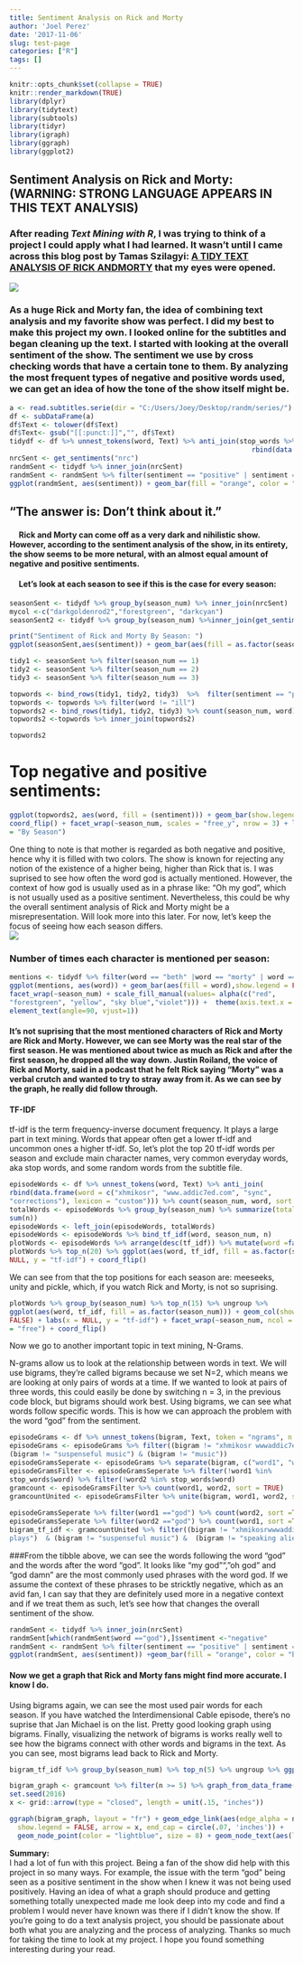 ```yaml
---
title: Sentiment Analysis on Rick and Morty
author: 'Joel Perez'
date: '2017-11-06'
slug: test-page
categories: ["R"]
tags: []
---
```



```r
knitr::opts_chunk$set(collapse = TRUE)
knitr::render_markdown(TRUE)
library(dplyr) 
library(tidytext) 
library(subtools) 
library(tidyr)
library(igraph) 
library(ggraph) 
library(ggplot2) 
```

## **Sentiment Analysis on Rick and Morty:** (WARNING: STRONG LANGUAGE APPEARS IN THIS TEXT ANALYSIS)  
  
### After reading *Text Mining with R*, I was trying to think of a project I could apply what I had learned. It wasn't until I came across this blog post by Tamas Szilagyi:  [A TIDY TEXT ANALYSIS OF RICK ANDMORTY](http://tamaszilagyi.com/blog/a-tidy-text-analysis-of-rick-and-morty/)  that my eyes were opened. 
  
<div style="width:300px; height=200px">
![](rick-and-morty.jpg)
</div>
  
### As a huge Rick and Morty fan, the idea of combining text analysis and my favorite show was perfect. I did my best to make this project my own. I looked online for the subtitles and began cleaning up the text. I started with looking at the overall sentiment of the show. The sentiment we use by cross checking words that have a certain tone to them. By analyzing the most frequent types of negative and positive words used, we can get an idea of how the tone of the show itself might be.  
```r

a <- read.subtitles.serie(dir = "C:/Users/Joey/Desktop/randm/series/")
df <- subDataFrame(a) 
df$Text <- tolower(df$Text) 
df$Text<- gsub("[[:punct:]]","", df$Text)
tidydf <- df %>% unnest_tokens(word, Text) %>% anti_join(stop_words %>% 
                                                            rbind(data.frame(word=c("xhmikosr","www.addic7ed.com","sync","corrections"),lexicon = "custom")))
nrcSent <- get_sentiments("nrc")
randmSent <- tidydf %>% inner_join(nrcSent)
randmSent <- randmSent %>% filter(sentiment == "positive" | sentiment == "negative")
ggplot(randmSent, aes(sentiment)) + geom_bar(fill = "orange", color = "black")
```    

## **"The answer is: Don't think about it."**  
#### &nbsp;&nbsp;&nbsp;&nbsp; Rick and Morty can come off as a very dark and nihilistic show. However, according to the sentiment analysis of the show, in its entirety, the show seems to be more netural, with an almost equal amount of negative and positive sentiments.  
####  &nbsp;&nbsp;&nbsp;&nbsp; Let's look at each season to see if this is the case for every season:  


```r
seasonSent <- tidydf %>% group_by(season_num) %>% inner_join(nrcSent)
mycol <-c("darkgoldenrod2","forestgreen", "darkcyan")
seasonSent2 <- tidydf %>% group_by(season_num) %>%inner_join(get_sentiments("bing"))

print("Sentiment of Rick and Morty By Season: ") 
ggplot(seasonSent,aes(sentiment)) + geom_bar(aes(fill = as.factor(season_num)), show.legend =FALSE)+ facet_wrap(~season_num) + scale_fill_manual(values= mycol) +theme(axis.text.x = element_text(angle=90, vjust=1))

tidy1 <- seasonSent %>% filter(season_num == 1)
tidy2 <- seasonSent %>% filter(season_num == 2)
tidy3 <- seasonSent %>% filter(season_num == 3)

topwords <- bind_rows(tidy1, tidy2, tidy3)  %>%  filter(sentiment == "positive"| sentiment == "negative")
topwords <- topwords %>% filter(word != "ill")
topwords2 <- bind_rows(tidy1, tidy2, tidy3) %>% count(season_num, word) %>%filter(n > 50) %>% top_n(15)
topwords2 <-topwords %>% inner_join(topwords2)
```  

```r
topwords2
```  


# Top negative and positive sentiments:  
```r
ggplot(topwords2, aes(word, fill = (sentiment))) + geom_bar(show.legend = TRUE) +
coord_flip() + facet_wrap(~season_num, scales = "free_y", nrow = 3) + labs(title
= "By Season")
```  
One thing to note is that mother is regarded as both negative and positive, hence why it is filled with two colors. The show is known for rejecting any notion of the existence of a higher being, higher than Rick that is.  I was suprised to see how often the word god is actually mentioned. However, the context of how god is usually used as in a phrase like: "Oh my god", which is not usually used as a positive sentiment. Nevertheless, this could be why the overall sentiment analysis of Rick and Morty might be a misrepresentation. Will look more into this later. For now, let's keep the focus of seeing how each season differs.  
<div style="width:300px; height=200px">  ![](d68.gif)  </div>  

### Number of times each character is mentioned per season:   
```r
mentions <- tidydf %>% filter(word == "beth" |word == "morty" | word == "jerry" | word == "rick" | word == "summer")
ggplot(mentions, aes(word)) + geom_bar(aes(fill = word),show.legend = FALSE)+
facet_wrap(~season_num) + scale_fill_manual(values= alpha(c("red",
"forestgreen", "yellow", "sky blue","violet"))) +  theme(axis.text.x =
element_text(angle=90, vjust=1))
```  
  
#### It's not suprising that the most mentioned characters of Rick and Morty are Rick and Morty. However, we can see Morty was the real star of the first season. He was mentioned about twice as much as Rick and after the first season, he dropped all the way down. Justin Roiland, the voice of Rick and Morty, said in a podcast that he felt Rick saying "Morty" was a verbal crutch and wanted to try to stray away from it. As we can see by the graph, he really did follow through.  

#### TF-IDF  
tf-idf is the term frequency-inverse document frequency. It plays a large part in text mining. Words that appear often get a lower tf-idf and uncommon ones a higher tf-idf. So, let's plot the top 20 tf-idf words per season and exclude main character names, very common everyday words, aka stop words, and some random words from the subtitle file.    
```r

episodeWords <- df %>% unnest_tokens(word, Text) %>% anti_join(
rbind(data.frame(word = c("xhmikosr", "www.addic7ed.com", "sync",
"corrections"), lexicon = "custom"))) %>% count(season_num, word, sort = TRUE) %>% ungroup()
totalWords <- episodeWords %>% group_by(season_num) %>% summarize(total =
sum(n))
episodeWords <- left_join(episodeWords, totalWords)
episodeWords <- episodeWords %>% bind_tf_idf(word, season_num, n)
plotWords <- episodeWords %>% arrange(desc(tf_idf)) %>% mutate(word =factor(word, levels = rev(unique(word))))
plotWords %>% top_n(20) %>% ggplot(aes(word, tf_idf, fill = as.factor(season_num))) + geom_col() + labs(x=
NULL, y = "tf-idf") + coord_flip() 

```  
    
  We can see from that the top positions for each season are: meeseeks, unity and pickle, which, if you watch Rick and Morty, is not so suprising.  
  
  
 
```r
plotWords %>% group_by(season_num) %>% top_n(15) %>% ungroup %>%
ggplot(aes(word, tf_idf, fill = as.factor(season_num))) + geom_col(show.legend =
FALSE) + labs(x = NULL, y = "tf-idf") + facet_wrap(~season_num, ncol = 1, scales
= "free") + coord_flip()
```   
 
 Now we go to another important topic in text mining, N-Grams.  
 
   
  
  N-grams allow us to look at the relationship between words in text. We will use bigrams, they're called bigrams because we set N=2, which means we are looking at only pairs of words at a time. If we wanted to look at pairs of three words, this could easily be done by switching n = 3, in the previous code block, but bigrams should work best. Using bigrams, we can see what words follow specific words. This is how we can approach the problem with the word "god" from the sentiment.  
```r
episodeGrams <- df %>% unnest_tokens(bigram, Text, token = "ngrams", n = 2)
episodeGrams <- episodeGrams %>% filter((bigram != "xhmikosr wwwaddic7edcom") &
(bigram != "suspenseful music") & (bigram != "music"))
episodeGramsSeperate <- episodeGrams %>% separate(bigram, c("word1", "word2"),sep = " ") 
episodeGramsFilter <- episodeGramsSeperate %>% filter(!word1 %in%
stop_words$word) %>% filter(!word2 %in% stop_words$word) 
gramcount <- episodeGramsFilter %>% count(word1, word2, sort = TRUE) 
gramcountUnited <- episodeGramsFilter %>% unite(bigram, word1, word2, sep = " ")
 
episodeGramsSeperate %>% filter(word1 =="god") %>% count(word2, sort =TRUE) %>% top_n(5)
episodeGramsSeperate %>% filter(word2 =="god") %>% count(word1, sort =TRUE) %>% top_n(5) 
bigram_tf_idf <- gramcountUnited %>% filter((bigram != "xhmikosrwwwaddic7edcom") & (bigram != "suspenseful music plays") & (bigram != "music
plays")  & (bigram != "suspenseful music") &  (bigram != "speaking alien language") & (bigram != "laughter")) %>% count(season_num, bigram) %>% bind_tf_idf(bigram, season_num, n)%>% arrange(desc(tf_idf))  
```  

###From the tibble above, we can see the words following the word "god" and the words after the word "god". It looks like "my god"", "oh god" and "god damn" are the most commonly used phrases with the word god. If we assume the context of these phrases to be stricktly negative, which as an avid fan, I can say that they are definitely used more in a negative context and if we treat them as such, let's see how that changes the overall sentiment of the show.  
```r
randmSent <- tidydf %>% inner_join(nrcSent)
randmSent[which(randmSent$word =="god"),]$sentiment <-"negative"
randmSent <- randmSent %>% filter(sentiment == "positive" | sentiment == "negative")
ggplot(randmSent, aes(sentiment)) +geom_bar(fill = "orange", color = "black")
```  
  

#### Now we get a graph that Rick and Morty fans might find more accurate. I know I do.   
  
  
 Using bigrams again, we can see the most used pair words for each season. If you have watched the Interdimensional Cable episode, there's no suprise that Jan Michael is on the list. Pretty good looking graph using bigrams. Finally, visualizing the network of bigrams is works really well to see how the bigrams connect with other words and bigrams in the text. As you can see, most bigrams lead back to Rick and Morty. 

```r
bigram_tf_idf %>% group_by(season_num) %>% top_n(5) %>% ungroup %>% ggplot(aes(bigram, tf_idf, fill = as.factor(season_num))) +geom_col(show.legend =  FALSE) + labs(x = NULL, y ="tf-idf") + facet_wrap(~season_num, ncol = 1, scales = "free") + coord_flip()

bigram_graph <- gramcount %>% filter(n >= 5) %>% graph_from_data_frame()
set.seed(2016)
x <- grid::arrow(type = "closed", length = unit(.15, "inches"))

ggraph(bigram_graph, layout = "fr") + geom_edge_link(aes(edge_alpha = n),
  show.legend = FALSE, arrow = x, end_cap = circle(.07, 'inches')) +
  geom_node_point(color = "lightblue", size = 8) + geom_node_text(aes(label =name), vjust = 1, hjust = 1) + theme_void()
```  
   
**Summary:**     
    I had a lot of fun with this project. Being a fan of the show did help with this project in so many ways. For example, the issue with the term "god" being seen as a positive sentiment in the show when I knew it was not being used positively. Having an idea of what a graph should produce and getting something totally unexpected made me look deep into my code and find a problem I would never have known was there if I didn't know the show. If you're going to do a text analysis project, you should be passionate about both what you are analyzing and the process of analyzing. Thanks so much for taking the time to look at my project. I hope you found something interesting during your read.